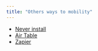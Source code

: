 ```yaml
---
title: "Others ways to mobility"
---
```


- [Never install](https://neverinstall.com/)
- [Air Table](https://www.airtable.com/)
- [Zapier](https://zapier.com/)

